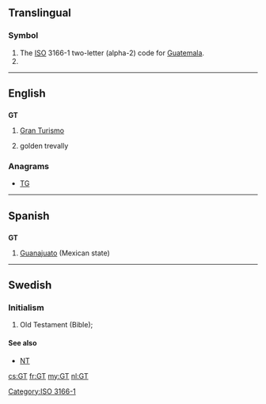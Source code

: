 {{also|Gt|.gt}}
==Translingual==

===Symbol===
{{head|mul|symbol}}
# The [[ISO]] 3166-1 two-letter (alpha-2) code for [[Guatemala]].
# {{SI-unit-abb|giga|tesla|[[magnetic flux density]]}}

[[Category:ISO 3166-1]]
----

==English==

==={{abbreviation-old|en}}===
'''GT'''
# [[Gran Turismo]]
# {{context|fishing}} golden trevally
===Anagrams===
* [[TG#English|TG]]

----

==Spanish==

==={{abbreviation-old|es}}===
'''GT'''

# [[Guanajuato]] (Mexican state)

----

==Swedish==

===Initialism===
{{head|sv|abbreviation}}

# Old Testament (Bible); {{abbreviation of|Gamla Testamentet|lang=sv}}

====See also====
* [[NT]]

[[cs:GT]]
[[fr:GT]]
[[my:GT]]
[[nl:GT]]
